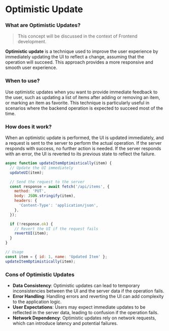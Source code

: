 # Optimistic Update

### What are Optimistic Updates?

> This concept will be discussed in the context of Frontend development.

**Optimistic update** is a technique used to improve the user experience by immediately updating the UI to reflect a change, assuming that 
the operation will succeed. This approach provides a more responsive and smooth user experience.

### When to use?

Use optimistic updates when you want to provide immediate feedback to the user, such as updating a list of items after adding or 
removing an item, or marking an item as favorite. This technique is particularly useful in scenarios where the backend operation is 
expected to succeed most of the time.

### How does it work?

When an optimistic update is performed, the UI is updated immediately, and a request is sent to the server to perform the actual operation. 
If the server responds with success, no further action is needed. If the server responds with an error, the UI is reverted to its previous 
state to reflect the failure.

```javascript copy
async function updateItemOptimistically(item) {
  // Update the UI immediately
  updateUI(item);

  // Send the request to the server
  const response = await fetch('/api/items', {
    method: 'PUT',
    body: JSON.stringify(item),
    headers: {
      'Content-Type': 'application/json',
    },
  });

  if (!response.ok) {
    // Revert the UI if the request fails
    revertUI(item);
  }
}

// Usage
const item = { id: 1, name: 'Updated Item' };
updateItemOptimistically(item);
```

### Cons of Optimistic Updates
- **Data Consistency**: Optimistic updates can lead to temporary inconsistencies between the UI and the server data if the operation fails.
- **Error Handling**: Handling errors and reverting the UI can add complexity to the application logic.
- **User Expectations**: Users may expect immediate updates to be reflected in the server data, leading to confusion if the operation fails.
- **Network Dependency**: Optimistic updates rely on network requests, which can introduce latency and potential failures.